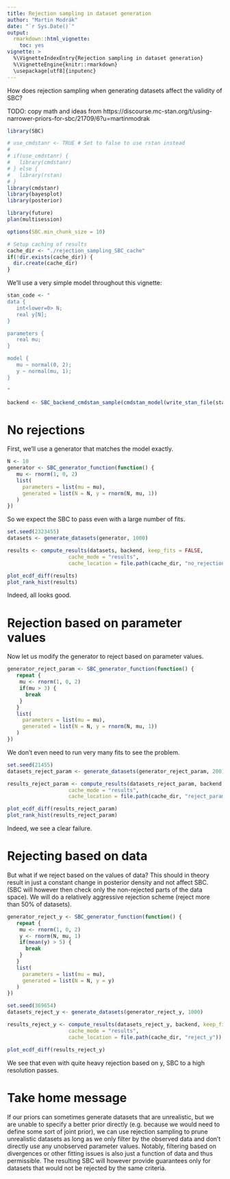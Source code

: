 ```yaml
---
title: Rejection sampling in dataset generation
author: "Martin Modrák"
date: "`r Sys.Date()`"
output: 
  rmarkdown::html_vignette:
    toc: yes
vignette: >
  %\VignetteIndexEntry{Rejection sampling in dataset generation}
  %\VignetteEngine{knitr::rmarkdown}
  \usepackage[utf8]{inputenc}
---
```


How does rejection sampling when generating datasets affect the validity of SBC?

TODO: copy math and ideas from
https://discourse.mc-stan.org/t/using-narrower-priors-for-sbc/21709/6?u=martinmodrak


```r
library(SBC)

# use_cmdstanr <- TRUE # Set to false to use rstan instead
# 
# if(use_cmdstanr) {
#   library(cmdstanr)
# } else {
#   library(rstan)
# }
library(cmdstanr)
library(bayesplot)
library(posterior)

library(future)
plan(multisession) 

options(SBC.min_chunk_size = 10)

# Setup caching of results
cache_dir <- "./rejection_sampling_SBC_cache"
if(!dir.exists(cache_dir)) {
  dir.create(cache_dir)
}

```


We'll use a very simple model throughout this vignette:

```r
stan_code <- "
data {
   int<lower=0> N;
   real y[N];
}

parameters {
   real mu;
}

model {
   mu ~ normal(0, 2);
   y ~ normal(mu, 1);
}

"

backend <- SBC_backend_cmdstan_sample(cmdstan_model(write_stan_file(stan_code)), iter_warmup = 800, iter_sampling = 800)
```

# No rejections

First, we'll use a generator that matches the model exactly.

```r
N <- 10
generator <- SBC_generator_function(function() {
   mu <- rnorm(1, 0, 2)
   list(
     parameters = list(mu = mu),
     generated = list(N = N, y = rnorm(N, mu, 1))
   )
})
```

So we expect the SBC to pass even with a large number of fits.

```r
set.seed(2323455)
datasets <- generate_datasets(generator, 1000)
```

```r
results <- compute_results(datasets, backend, keep_fits = FALSE, 
                    cache_mode = "results", 
                    cache_location = file.path(cache_dir, "no_rejections"))
```

```r
plot_ecdf_diff(results)
plot_rank_hist(results)
```

Indeed, all looks good.

# Rejection based on parameter values

Now let us modify the generator to reject based on parameter values. 

```r
generator_reject_param <- SBC_generator_function(function() {
   repeat {
    mu <- rnorm(1, 0, 2)
    if(mu > 3) {
      break
    }
   }
   list(
     parameters = list(mu = mu),
     generated = list(N = N, y = rnorm(N, mu, 1))
   )
})
```

We don't even need to run very many fits to see the problem.

```r
set.seed(21455)
datasets_reject_param <- generate_datasets(generator_reject_param, 200)
```

```r
results_reject_param <- compute_results(datasets_reject_param, backend, keep_fits = FALSE, 
                    cache_mode = "results", 
                    cache_location = file.path(cache_dir, "reject_param"))
```

```r
plot_ecdf_diff(results_reject_param)
plot_rank_hist(results_reject_param)
```

Indeed, we see a clear failure.

# Rejecting based on data

But what if we reject based on the values of data? This should in theory result in just
a constant change in posterior density and not affect SBC. (SBC will however then check only the 
non-rejected parts of the data space). We will do a relatively aggressive rejection scheme (reject more than 50% of datasets).

```r
generator_reject_y <- SBC_generator_function(function() {
   repeat {
    mu <- rnorm(1, 0, 2)
    y <- rnorm(N, mu, 1)
    if(mean(y) > 5) {
      break
    }
   }
   list(
     parameters = list(mu = mu),
     generated = list(N = N, y = y)
   )
})
```

```r
set.seed(369654)
datasets_reject_y <- generate_datasets(generator_reject_y, 1000)
```

```r
results_reject_y <- compute_results(datasets_reject_y, backend, keep_fits = FALSE, 
                    cache_mode = "results", 
                    cache_location = file.path(cache_dir, "reject_y"))
```

```r
plot_ecdf_diff(results_reject_y)
```

We see that even with quite heavy rejection based on y, SBC to a high resolution passes.

# Take home message

If our priors can sometimes generate datasets that are unrealistic, but we are unable to 
specify a better prior directly (e.g. because we would need to define some sort of joint prior),
we can use rejection sampling to prune unrealistic datasets as long as we only filter by the observed
data and don't directly use any unobserved parameter values. Notably, filtering based on divergences or other
fitting issues is also just a function of data and thus permissible. The resulting SBC will however provide guarantees
only for datasets that would not be rejected by the same criteria.
